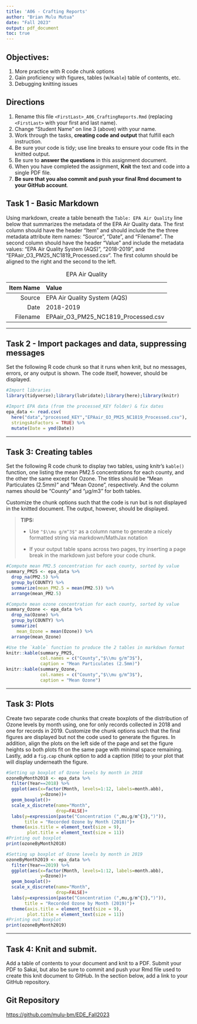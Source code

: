 ```yaml
---
title: 'A06 - Crafting Reports'
author: "Brian Mulu Mutua" 
date: "Fall 2023"
output: pdf_document
toc: true
---
```


## Objectives:

1.  More practice with R code chunk options
1.  Gain proficiency with figures, tables (w/`Kable`) table of contents, etc.
1.  Debugging knitting issues

## Directions

1.  Rename this file `<FirstLast>_A06_CraftingReports.Rmd` (replacing `<FirstLast>` with your first and last name).
1.  Change "Student Name" on line 3 (above) with your name.
1.  Work through the tasks, **creating code and output** that fulfill each instruction.
1.  Be sure your code is tidy; use line breaks to ensure your code fits in the knitted output.
1.  Be sure to **answer the questions** in this assignment document.
1.  When you have completed the assignment, **Knit** the text and code into a single PDF file.
1.  **Be sure that you also commit and push your final Rmd document to your GitHub account**.

## Task 1 - Basic Markdown

Using markdown, create a table beneath the `Table: EPA Air Quality` line below that summarizes the metadata of the EPA Air Quality data. The first column should have the header "Item" and should include the the three metadata attribute item names: "Source", "Date", and "Filename". The second column should have the header "Value" and include the metadata values: "EPA Air Quality System (AQS)", "2018-2019", and "EPAair_O3_PM25_NC1819_Processed.csv". The first column should be aligned to the right and the second to the left.

Table: EPA Air Quality

Item Name  | Value
-------------: | :-------------
Source  | EPA Air Quality System (AQS)
Date  | 2018-2019
Filename  | EPAair_O3_PM25_NC1819_Processed.csv


---

## Task 2 - Import packages and data, suppressing messages

Set the following R code chunk so that it runs when knit, but no messages, errors, or any output is shown. The code itself, however, should be displayed.

```r
#Import libraries
library(tidyverse);library(lubridate);library(here);library(knitr)

#Import EPA data (from the processed_KEY folder) & fix dates
epa_data <- read.csv(
  here("data","processed_KEY","EPAair_O3_PM25_NC1819_Processed.csv"),
  stringsAsFactors = TRUE) %>% 
  mutate(Date = ymd(Date))
```

---

## Task 3: Creating tables

Set the following R code chunk to display two tables, using knitr's `kable()` function, one listing the mean PM2.5 concentrations for each county, and the other the same except for Ozone. The titles should be "Mean Particulates (2.5mm)" and "Mean Ozone", respectively. And the column names should be "County" and "µg/m3" for both tables.

Customize the chunk options such that the code is run but is not displayed in the knitted document. The output, however, should be displayed.

> **TIPS:**
>
> -   Use `"$\\mu g/m^3$"` as a column name to generate a nicely formatted string via markdown/MathJax notation
>
> -   If your output table spans across two pages, try inserting a page break in the markdown just before your code chunk.

\newpage

```r
#Compute mean PM2.5 concentration for each county, sorted by value
summary_PM25 <- epa_data %>% 
  drop_na(PM2.5) %>% 
  group_by(COUNTY) %>% 
  summarize(mean_PM2.5 = mean(PM2.5)) %>% 
  arrange(mean_PM2.5)

#Compute mean ozone concentration for each county, sorted by value
summary_Ozone <- epa_data %>% 
  drop_na(Ozone) %>% 
  group_by(COUNTY) %>% 
  summarize(
    mean_Ozone = mean(Ozone)) %>% 
  arrange(mean_Ozone)

#Use the `kable` function to produce the 2 tables in markdown format
knitr::kable(summary_PM25,
             col.names = c("County","$\\mu g/m^3$"),
             caption = "Mean Particulates (2.5mm)")
knitr::kable(summary_Ozone,
             col.names = c("County","$\\mu g/m^3$"),
             caption = "Mean Ozone")
```

---

## Task 3: Plots

Create two separate code chunks that create boxplots of the distribution of Ozone levels by month using, one for only records collected in 2018 and one for records in 2019. Customize the chunk options such that the final figures are displayed but not the code used to generate the figures. In addition, align the plots on the left side of the page and set the figure heights so both plots fit on the same page with minimal space remaining. Lastly, add a `fig.cap` chunk option to add a caption (title) to your plot that will display underneath the figure.

```r
#Setting up boxplot of Ozone levels by month in 2018
ozoneByMonth2018 <- epa_data %>% 
  filter(Year==2018) %>% 
  ggplot(aes(x=factor(Month, levels=1:12, labels=month.abb),
             y=Ozone))+
  geom_boxplot()+
  scale_x_discrete(name="Month",
                   drop=FALSE)+
  labs(y=expression(paste("Concentration (",mu,g/m^{3},")")),
       title = "Recorded Ozone by Month (2018)")+
  theme(axis.title = element_text(size = 9),
        plot.title = element_text(size = 11))
#Printing out boxplot
print(ozoneByMonth2018)
```

```r
#Setting up boxplot of Ozone levels by month in 2019
ozoneByMonth2019 <- epa_data %>% 
  filter(Year==2019) %>% 
  ggplot(aes(x=factor(Month, levels=1:12, labels=month.abb),
             y=Ozone))+
  geom_boxplot()+
  scale_x_discrete(name="Month",
                   drop=FALSE)+
  labs(y=expression(paste("Concentration (",mu,g/m^{3},")")),
       title = "Recorded Ozone by Month (2019)")+
  theme(axis.title = element_text(size = 9),
        plot.title = element_text(size = 11))
#Printing out boxplot
print(ozoneByMonth2019)
```


---
\newpage

## Task 4: Knit and submit.
Add a table of contents to your document and knit to a PDF. Submit your PDF to Sakai, but also be sure to commit and push your Rmd file used to create this knit document to GitHub. In the section below, add a link to your GitHub repository. 

## Git Repository
[https://github.com/mulu-bm/EDE_Fall2023](https://github.com/mulu-bm/EDE_Fall2023)
